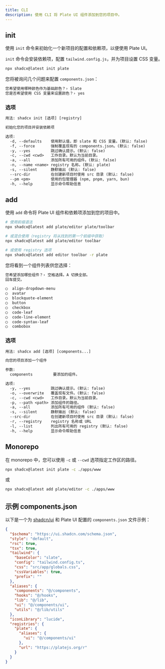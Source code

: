 ```yaml
---
title: CLI
description: 使用 CLI 将 Plate UI 组件添加到您的项目中。
---
```


## init

使用 `init` 命令来初始化一个新项目的配置和依赖项，以便使用 Plate UI。

`init` 命令会安装依赖项，配置 `tailwind.config.js`，并为项目设置 CSS 变量。

```bash
npx shadcx@latest init plate
```

您将被询问几个问题来配置 `components.json`：

```txt showLineNumbers
您希望使用哪种颜色作为基础颜色？› Slate
您是否希望使用 CSS 变量来设置颜色？› yes
```

### 选项

```txt
用法: shadcx init [选项] [registry]

初始化您的项目并安装依赖项

选项:
  -d, --defaults    使用默认值，即 slate 和 CSS 变量。(默认: false)
  -f, --force       强制覆盖现有的 components.json。(默认: false)
  -y, --yes         跳过确认提示。(默认: false)
  -c, --cwd <cwd>   工作目录。默认为当前目录。
  -a, --all         添加所有可用的组件。(默认: false)
  -n, --name <name> registry 名称。(默认: plate)
  -s, --silent      静默输出 (默认: false)
  --src-dir         在创建新项目时使用 src 目录 (默认: false)
  --pm <pm>         使用的包管理器 (npm, pnpm, yarn, bun)
  -h, --help        显示命令帮助信息
```

## add

使用 `add` 命令将 Plate UI 组件和依赖项添加到您的项目中。

```bash
# 使用前缀语法
npx shadcx@latest add plate/editor plate/toolbar

# 或混合使用（registry 将从找到的第一个前缀中获取）
npx shadcx@latest add plate/editor toolbar

# 或使用 registry 选项
npx shadcx@latest add editor toolbar -r plate
```

您将看到一个组件列表供您选择：

```txt
您希望添加哪些组件？› 空格选择。A 切换全部。
回车提交。

◯  align-dropdown-menu
◯  avatar
◯  blockquote-element
◯  button
◯  checkbox
◯  code-leaf
◯  code-line-element
◯  code-syntax-leaf
◯  combobox
```

### 选项

```txt
用法: shadcx add [选项] [components...]

向您的项目添加一个组件

参数:
  components         要添加的组件。

选项:
  -y, --yes         跳过确认提示。(默认: false)
  -o, --overwrite   覆盖现有文件。(默认: false)
  -c, --cwd <cwd>   工作目录。默认为当前目录。
  -p, --path <path> 添加组件的路径。
  -a, --all         添加所有可用的组件 (默认: false)
  -s, --silent      静默输出 (默认: false)
  --src-dir         在创建新项目时使用 src 目录 (默认: false)
  -r, --registry    registry 名称或 URL
  -l, --list        列出所有可用的 registry (默认: false)
  -h, --help        显示命令帮助信息
```

## Monorepo

在 monorepo 中，您可以使用 `-c` 或 `--cwd` 选项指定工作区的路径。

```bash
npx shadcx@latest init plate -c ./apps/www
```

或

```bash
npx shadcx@latest add plate/editor -c ./apps/www
```

## 示例 components.json

以下是一个为 [shadcn/ui](https://ui.shadcn.com/) 和 Plate UI 配置的 `components.json` 文件示例：

```json
{
  "$schema": "https://ui.shadcn.com/schema.json",
  "style": "default",
  "rsc": true,
  "tsx": true,
  "tailwind": {
    "baseColor": "slate",
    "config": "tailwind.config.ts",
    "css": "src/app/globals.css",
    "cssVariables": true,
    "prefix": ""
  },
  "aliases": {
    "components": "@/components",
    "hooks": "@/hooks",
    "lib": "@/lib",
    "ui": "@/components/ui",
    "utils": "@/lib/utils"
  },
  "iconLibrary": "lucide",
  "registries": {
    "plate": {
      "aliases": {
        "ui": "@/components/ui"
      },
      "url": "https://platejs.org/r"
    }
  }
}
```